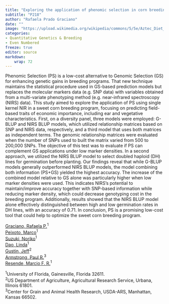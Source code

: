 ```yaml
---
title: "Exploring the application of phenomic selection in corn breeding."
subtitle: "P218"
author: "Rafaela Prado Graciano"
date: ""
image: "https://upload.wikimedia.org/wikipedia/commons/5/5e/Aztec_Diet_Basket_of_Corn_%289755332575%29.jpg"
categories: 
- Quantitative Genetics & Breeding
- Even Numbered
freeze: true
editor: source
markdown: 
    wrap: 72
---
```


Phenomic Selection (PS) is a low-cost alternative to Genomic Selection (GS) for enhancing genetic gains in breeding programs. That new technique maintains the statistical procedure used in GS-based prediction models but replaces the molecular markers data (e.g. SNP data) with variables obtained from a multi-variate phenotyping method (e.g. near-infrared spectroscopy (NIRS) data). This study aimed to explore the application of PS using single kernel NIR in a sweet corn breeding program, focusing on predicting field-based traits of economic importance, including ear and vegetative characteristics. First, on a diversity panel, three models were employed: G-BLUP and NIRS BLUP models, which utilized relationship matrices based on SNP and NIRS data, respectively, and a third model that uses both matrices as independent terms. The genomic relationship matrices were evaluated when the number of SNPs used to built the matrix varied from 500 to 200,000 SNPs. The objective of this test was to evaluate if PS can complement GS applications under low marker densities. In a second approach, we utilized the NIRS BLUP model to select doubled haploid (DH) lines for germination before planting. Our findings reveal that while G-BLUP models generally outperformed NIRS BLUP models, the model combining both information (PS+GS) yielded the highest accuracy. The increase of the combined model relative to GS alone was particularly higher when low marker densities were used. This indicates NIRS's potential to maintain/improve accuracy together with SNP-based information while reducing marker density, which could decrease genotyping cost in the breeding program. Additionally, results showed that the NIRS BLUP model alone effectively distinguished between high and low germination rates in DH lines, with an accuracy of 0.71. In conclusion, PS is a promising low-cost tool that could help to optimize the sweet corn breeding program.

<a href='mailto:rafaela.graciano@ufl.edu'>Graciano, Rafaela P.</a><sup>1</sup><br><a href='mailto:marco.peixotom@gmail.com'>Peixoto, Marco</a><sup>1</sup><br><a href='mailto:nsuzuki@ufl.edu'>Suzuki, Noriko</a><sup>1</sup><br><a href='mailto:ldao@ufl.edu'>Dao, Linda</a><sup>1</sup><br><a href='mailto:jlgustin@illinois.edu'>Gustin, Jeff</a><sup>2</sup><br><a href='mailto:paul.armstrong@usda.gov'>Armstrong, Paul R.</a><sup>3</sup><br><a href='mailto:mresende@ufl.edu'>Resende, Marcio F. R.</a><sup>1</sup><br>

<sup>1</sup>University of Florida, Gainesville, Florida 32611.<br><sup>2</sup>US Department of Agriculture, Agricultural Research Service, Urbana, Illinois 61801.<br><sup>3</sup>Center for Grain and Animal Health Research, USDA-ARS, Manhattan, Kansas 66502.<br>